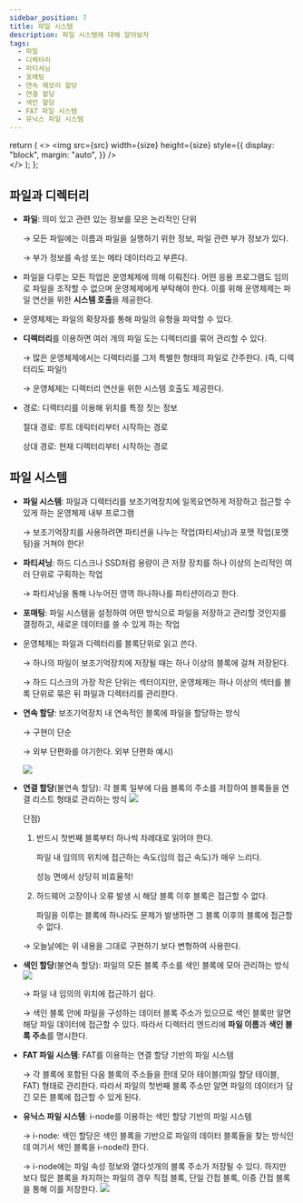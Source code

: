 ```yaml
---
sidebar_position: 7
title: 파일 시스템
description: 파일 시스템에 대해 알아보자
tags:
  - 파일
  - 디렉터리
  - 파티셔닝
  - 포매팅
  - 연속 메모리 할당
  - 연결 할당
  - 색인 할당
  - FAT 파일 시스템
  - 유닉스 파일 시스템
---
```


  return (
    <>
      <img
        src={src}
        width={size}
        height={size}
        style={{
          display: "block",
          margin: "auto",
        }}
      />
      <br />
    </>
  );
};

## 파일과 디렉터리


- **파일**: 의미 있고 관련 있는 정보를 모은 논리적인 단위
    
    → 모든 파일에는 이름과 파일을 실행하기 위한 정보, 파일 관련 부가 정보가 있다.
    
    → 부가 정보를 속성 또는 메타 데이터라고 부른다.
    
- 파일을 다루는 모든 작업은 운영체제에 의해 이뤄진다. 어떤 응용 프로그램도 임의로 파일을 조작할 수 없으며 운영체제에게 부탁해야 한다. 이를 위해 운영체제는 파일 연산을 위한 **시스템 호출**을 제공한다.
- 운영체제는 파일의 확장자를 통해 파일의 유형을 파악할 수 있다.
- **디렉터리**를 이용하면 여러 개의 파일 도는 디렉터리를 묶어 관리할 수 있다.
    
    → 많은 운영체제에서는 디렉터리를 그저 특별한 형태의 파일로 간주한다. (즉, 디렉터리도 파일!)
    
    → 운영체제는 디렉터리 연산을 위한 시스템 호출도 제공한다.
    
- 경로: 디렉터리를 이용해 위치를 특정 짓는 정보
    
    절대 경로: 루트 데릭터리부터 시작하는 경로
    
    상대 경로: 현재 디렉터리부터 시작하는 경로
    

## 파일 시스템


- **파일 시스템**: 파일과 디렉터리를 보조기억장치에 일목요연하게 저장하고 접근할 수 있게 하는 운영체제 내부 프로그램
    
    → 보조기억장치를 사용하려면 파티션을 나누는 작업(파티셔닝)과 포맷 작업(포맷팅)을 거쳐야 한다!
    
- **파티셔닝**: 하드 디스크나 SSD처럼 용량이 큰 저장 장치를 하나 이상의 논리적인 여러 단위로 구획하는 작업
    
    → 파티셔닝을 통해 나누어진 영역 하나하나를 파티션이라고 한다.
    
- **포매팅**: 파일 시스템을 설정하여 어떤 방식으로 파일을 저장하고 관리할 것인지를 결정하고, 새로운 데이터를 쓸 수 있게 하는 작업
- 운영체제는 파일과 디렉터리를 블록단위로 읽고 쓴다.
    
    → 하나의 파일이 보조기억장치에 저장될 때는 하나 이상의 블록에 걸쳐 저장된다.
    
    → 하드 디스크의 가장 작은 단위는 섹터이지만, 운영체제는 하나 이상의 섹터를 블록 단위로 묶은 뒤 파일과 디렉터리를 관리한다.
    
- **연속 할당**: 보조기억장치 내 연속적인 블록에 파일을 할당하는 방식
    
    → 구현이 단순
    
    → 외부 단편화를 야기한다.
        외부 단편화 예시)

    <Image src="https://user-images.githubusercontent.com/64428916/209499410-3dc2e1fb-c71e-47fe-8ef3-774213407674.png" size /> 
  
    
- **연결 할당**(불연속 할당): 각 블록 일부에 다음 블록의 주소를 저장하여 블록들을 연결 리스트 형태로 관리하는 방식
    <Image src="https://user-images.githubusercontent.com/64428916/209499421-97c044d0-f891-4fe0-8d7f-35a0fd0e4522.png" size="700" />
    
    단점)
    
    1. 반드시 첫번째 블록부터 하나씩 차례대로 읽어야 한다.
        
        파일 내 임의의 위치에 접근하는 속도(임의 접근 속도)가 매우 느리다.
        
        성능 면에서 상당히 비효율적!
        
    2. 하드웨어 고장이나 오류 발생 시 해당 블록 이후 블록은 접근할 수 없다.
        
        파일을 이루는 블록에 하나라도 문제가 발생하면 그 블록 이후의 블록에 접근할 수 없다.
        
    
    → 오늘날에는 위 내용을 그대로 구현하기 보다 변형하여 사용한다.
    
- **색인 할당**(불연속 할당): 파일의 모든 블록 주소를 색인 블록에 모아 관리하는 방식
    <Image src="https://user-images.githubusercontent.com/64428916/209499435-124c17b8-82f0-47da-8dc1-a26a5ce0f711.png" size="700" />
    
    → 파일 내 임의의 위치에 접근하기 쉽다.
    
    → 색인 블록 안에 파일을 구성하는 데이터 블록 주소가 있으므로 색인 블록만 알면 해당 파일 데이터에 접근할 수 있다. 따라서 디렉터리 엔드리에 **파일 이름**과 **색인 블록 주소**를 명시한다.
    
- **FAT 파일 시스템**: FAT를 이용하는 연결 할당 기반의 파일 시스템
    
    → 각 블록에 포함된 다음 블록의 주소들을 한데 모아 테이블(파일 할당 테이블, FAT) 형태로 관리한다. 따라서 파일의 첫번째 블록 주소만 알면 파일의 데이터가 담긴 모든 블록에 접근할 수 있게 된다.
    
- **유닉스 파일 시스템**: i-node를 이용하는 색인 할당 기반의 파일 시스템
    
    → i-node: 색인 할당은 색인 블록을 기반으로 파일의 데이터 블록들을 찾는 방식인데 여기서 색인 블록을 i-node라 한다.
    
    → i-node에는 파일 속성 정보와 열다섯개의 블록 주소가 저장될 수 있다. 하지만 보다 많은 블록을 차지하는 파일의 경우 직접 블록, 단일 간접 블록, 이중 간접 블록을 통해 이를 저장한다.
    <Image src="https://user-images.githubusercontent.com/64428916/209499468-4eeb4820-bfb9-413d-ad93-3fab26b4a5d4.png" size="700" />